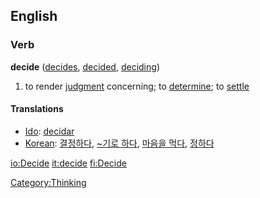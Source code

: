 ==English==

===Verb===
'''decide'''  ([[decides]], [[decided]], [[deciding]])
#to render [[judgment]] concerning; to [[determine]]; to [[settle]]

[[Category:Thinking]]

====Translations====

*[[Ido]]: [[decidar]]
*[[Korean]]: [[결정하다]], [[~기로 하다]], [[마음을 먹다]], [[정하다]]

[[io:Decide]]
[[it:decide]]
[[fi:Decide]]